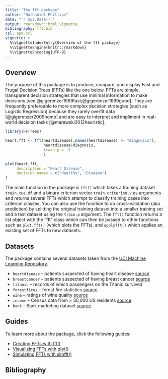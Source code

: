 ```yaml
---
title: "The fft package"
author: "Nathaniel Phillips"
date: "`r Sys.Date()`"
output: rmarkdown::html_vignette
bibliography: fft.bib
csl: apa.csl
vignette: >
  %\VignetteIndexEntry{Overview of the fft package}
  %\VignetteEngine{knitr::rmarkdown}
  %\VignetteEncoding{UTF-8}
---
```


## Overview

The purpose of this package is to produce, compare, and display Fast and Frugal Decision Trees (FFTs) like the one below. FFTs are simple, transparent decision strategies that use minimal information to make decisions [see @gigerenzer1999fast;@gigerenzer1999good]. They are frequently prefereable to more complex decision strategies (such as Logistic Regression) because they rarely overfit data [@gigerenzer2009homo] and are easy to interpret and impliment in real-world decision tasks [@marewski2012heuristic].

```r
library(FFTrees)
```


```r
heart.fft <- fft(heartdisease[,names(heartdisease) != "diagnosis"],
                 heartdisease$diagnosis,
                 train.p = .5
                 )

plot(heart.fft,
     description = "Heart Disease",
     decision.names = c("Healthy", "Disease")
)
```

The main function in the package is `fft()` which takes a training dataset `train.cue.df` and a binary criterion vector `train.criterion.v` as arguments and returns several FFTs which attempt to classify training cases into criterion classes. You can also use the function to do cross-validation (aka prediction) by splitting the original training dataset into a smaller training set and a test dataset using the `train.p` argument. The `fft()` function returns a list object with the "fft" class which can then be passed to other functions such as `plot.fft()` (which plots the FFTs), and `applyfft()` which applies an existing set of FFTs to new datasets.

## Datasets

The package contains several datasets taken from the [UCI Machine Learning Repository](http://archive.ics.uci.edu/ml/).

- `heartdisease` -- patients suspected of having heart disease [source](http://archive.ics.uci.edu/ml/datasets/Heart+Disease)
- `breastcancer` -- patients suspected of having breast cancer [source](https://archive.ics.uci.edu/ml/datasets/Breast+Cancer+Wisconsin+(Diagnostic))
- `titanic` -- records of which passengers on the Titanic survived
- `forestfires` -- forest fire statistics [source](http://archive.ics.uci.edu/ml/datasets/Forest+Fires)
- `wine` -- ratings of wine quality [source](http://archive.ics.uci.edu/ml/datasets/Wine)
- `income` -- Census data from > 30,000 US residents [source](http://archive.ics.uci.edu/ml/datasets/Adult)
- `bank` -- Bank marketing dataset [source](http://archive.ics.uci.edu/ml/datasets/Bank+Marketing)

## Guides

To learn more about the package, click the following guides:

- [Creating FFTs with fft()](fft_function.html)
- [Visualizing FFTs with plot()](fft_plot.html)
- [Simulating FFTs with simfft()](simfft_function.html)

## Bibliography
